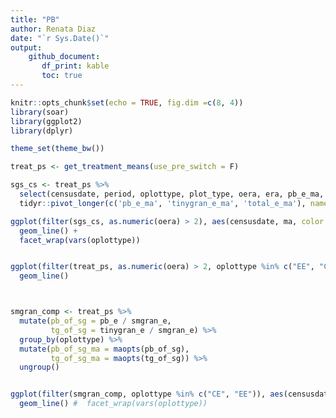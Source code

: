 ```yaml
---
title: "PB"
author: Renata Diaz
date: "`r Sys.Date()`"
output: 
    github_document:
       df_print: kable
       toc: true
---
```


```r
knitr::opts_chunk$set(echo = TRUE, fig.dim =c(8, 4))
library(soar)
library(ggplot2)
library(dplyr)

theme_set(theme_bw())
```

```r

treat_ps <- get_treatment_means(use_pre_switch = F) 
```

```r

sgs_cs <- treat_ps %>% 
  select(censusdate, period, oplottype, plot_type, oera, era, pb_e_ma, tinygran_e_ma, total_e_ma) %>%
  tidyr::pivot_longer(c('pb_e_ma', 'tinygran_e_ma', 'total_e_ma'), names_to ="rod", values_to = "ma")

ggplot(filter(sgs_cs, as.numeric(oera) > 2), aes(censusdate, ma, color = rod)) +
  geom_line() +
  facet_wrap(vars(oplottype))


ggplot(filter(treat_ps, as.numeric(oera) > 2, oplottype %in% c("EE", "CE")), aes(censusdate, tinygran_e_ma / smgran_e_ma, color = oplottype)) +
  geom_line() 



smgran_comp <- treat_ps %>%
  mutate(pb_of_sg = pb_e / smgran_e,
         tg_of_sg = tinygran_e / smgran_e) %>%
  group_by(oplottype) %>%
  mutate(pb_of_sg_ma = maopts(pb_of_sg),
         tg_of_sg_ma = maopts(tg_of_sg)) %>%
  ungroup()


ggplot(filter(smgran_comp, oplottype %in% c("CE", "EE")), aes(censusdate,tg_of_sg_ma, color = oplottype)) +
  geom_line() #  facet_wrap(vars(oplottype))

```
